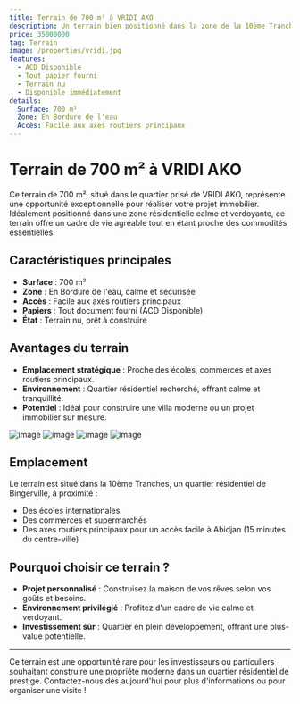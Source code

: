 ```yaml
---
title: Terrain de 700 m² à VRIDI AKO  
description: Un terrain bien positionné dans la zone de la 10ème Tranches, idéal pour votre projet immobilier.  
price: 35000000 
tag: Terrain  
image: /properties/vridi.jpg  
features:  
  - ACD Disponible  
  - Tout papier fourni  
  - Terrain nu  
  - Disponible immédiatement  
details:  
  Surface: 700 m²  
  Zone: En Bordure de l'eau 
  Accès: Facile aux axes routiers principaux  
---
```


# Terrain de 700 m² à VRIDI AKO  

Ce terrain de 700 m², situé dans le quartier prisé de VRIDI AKO, représente une opportunité exceptionnelle pour réaliser votre projet immobilier. Idéalement positionné dans une zone résidentielle calme et verdoyante, ce terrain offre un cadre de vie agréable tout en étant proche des commodités essentielles.  

## Caractéristiques principales  

- **Surface** : 700 m²  
- **Zone** : En Bordure de l'eau, calme et sécurisée  
- **Accès** : Facile aux axes routiers principaux  
- **Papiers** : Tout document fourni (ACD Disponible)  
- **État** : Terrain nu, prêt à construire  

## Avantages du terrain  

- **Emplacement stratégique** : Proche des écoles, commerces et axes routiers principaux.  
- **Environnement** : Quartier résidentiel recherché, offrant calme et tranquillité.  
- **Potentiel** : Idéal pour construire une villa moderne ou un projet immobilier sur mesure.  

<div className="flex bg-red-400 gap-4 flex-wrap">  
  <img src="/properties/vridi 3.jpg" alt="image" className=" w-5/12 h-80 aspect-video" />  
  <img src="/properties/vridi.2.jpg" alt="image" className=" w-5/12 h-80 aspect-video" />  
  <img src="/properties/vridi 4.jpg" alt="image" className=" w-5/12 h-80 aspect-video" />
  <img src="/properties/vridi.jpg" alt="image" className=" w-5/12 h-80 aspect-video" /> 
</div>  

## Emplacement  

Le terrain est situé dans la 10ème Tranches, un quartier résidentiel de Bingerville, à proximité :  

- Des écoles internationales  
- Des commerces et supermarchés  
- Des axes routiers principaux pour un accès facile à Abidjan (15 minutes du centre-ville)  

## Pourquoi choisir ce terrain ?  

- **Projet personnalisé** : Construisez la maison de vos rêves selon vos goûts et besoins.  
- **Environnement privilégié** : Profitez d'un cadre de vie calme et verdoyant.  
- **Investissement sûr** : Quartier en plein développement, offrant une plus-value potentielle.  

---

Ce terrain est une opportunité rare pour les investisseurs ou particuliers souhaitant construire une propriété moderne dans un quartier résidentiel de prestige. Contactez-nous dès aujourd'hui pour plus d'informations ou pour organiser une visite !  